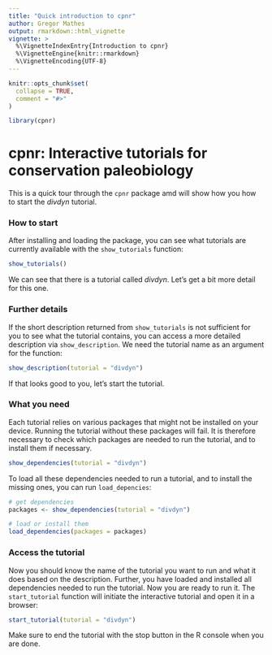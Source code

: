 ```yaml
---
title: "Quick introduction to cpnr"
author: Gregor Mathes
output: rmarkdown::html_vignette
vignette: >
  %\VignetteIndexEntry{Introduction to cpnr}
  %\VignetteEngine{knitr::rmarkdown}
  %\VignetteEncoding{UTF-8}
---
```


```r
knitr::opts_chunk$set(
  collapse = TRUE,
  comment = "#>"
)
```

```r
library(cpnr)
```

# cpnr: Interactive tutorials for conservation paleobiology  
  
This is a quick tour through the `cpnr` package amd will show how you how to start the *divdyn* tutorial.
  
### How to start  
  
After installing and loading the package, you can see what tutorials are currently available with  the `show_tutorials` function:  

```r
show_tutorials()
```  
  
We can see that there is a tutorial called *divdyn*. Let's get a bit more detail for this one.  
  
### Further details  
  
If the short description returned from `show_tutorials` is not sufficient for you to see what the tutorial contains, you can access a more detailed description via `show_description`. We need the tutorial name as an argument for the function:  
  
```r
show_description(tutorial = "divdyn")
```   
  
If that looks good to you, let's start the tutorial. 
  
### What you need  
  
Each tutorial relies on various packages that might not be installed on your device. Running the tutorial without these packages will fail. It is therefore necessary to check which packages are needed to run the tutorial, and to install them if necessary.  
  
```r
show_dependencies(tutorial = "divdyn")
```  
  
To load all these dependencies needed to run a tutorial, and to install the missing ones, you can run `load_depencies`:  
  
```r
# get dependencies
packages <- show_dependencies(tutorial = "divdyn")

# load or install them
load_dependencies(packages = packages)
```  
  
### Access the tutorial  
  
Now you should know the name of the tutorial you want to run and what it does based on the description. Further, you have loaded and installed all dependencies needed to run the tutorial. Now you are ready to run it. The `start_tutorial` function will initiate the interactive tutorial and open it in a browser:  
  
```r
start_tutorial(tutorial = "divdyn")
```  
  
Make sure to end the tutorial with the stop button in the R console when you are done.    
  




  



